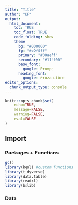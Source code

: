 ```yaml
---
title: "Title"
author: "KF"
output: 
  html_document:
    toc: TRUE
    toc_float: TRUE
    code_folding: show
    theme:
      bg: "#000000"
      fg: "#e9f8ff"
      primary: "#00aeff"
      secondary: "#11ff00"
      base_font:
        google: Prompt
      heading_font:
        google: Proza Libre
editor_options: 
  chunk_output_type: console
---
```


```r
knitr::opts_chunk$set(
	echo=TRUE,
	message=FALSE,
	warning=FALSE,
	eval=FALSE
)
```

## Import

### Packages + Functions

```r
gc()
library(kqol) #custom functions
library(tidyverse)
library(data.table)
library(readxl)
library(bslib)
```

### Data

```r

```

